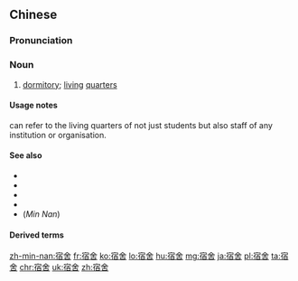 {{also|宿舎}}
==Chinese==
{{zh-forms}}

===Pronunciation===
{{zh-pron
|m=sùshè
|c=suk1 se3
|h=pfs=suk-sa
|ma=y
|mn=siok-sià/sok-sià
|cat=n
}}

===Noun===
{{zh-noun}}

# [[dormitory]]; [[living]] [[quarters]] {{zh-mw|間}}

====Usage notes====
{{zh-l|宿舍}} can refer to the living quarters of not just students but also staff of any institution or organisation.

====See also====
* {{zh-l|旅舍}}
* {{zh-l|旅社}}
* {{zh-l|寢室}}
* {{zh-l|招待所}}
* (''Min Nan'') {{zh-l|學寮|ha̍k-liâu}}

====Derived terms====
{{zh-der|宿舍樓}}

{{zh-cat|Beginning}}

[[zh-min-nan:宿舍]]
[[fr:宿舍]]
[[ko:宿舍]]
[[lo:宿舍]]
[[hu:宿舍]]
[[mg:宿舍]]
[[ja:宿舍]]
[[pl:宿舍]]
[[ta:宿舍]]
[[chr:宿舍]]
[[uk:宿舍]]
[[zh:宿舍]]